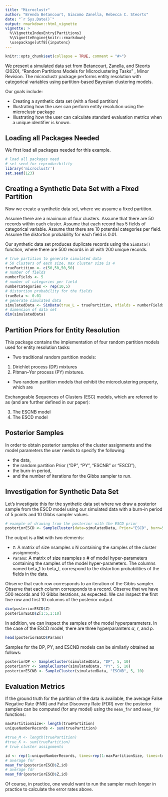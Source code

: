 ```yaml
---
title: "Microclustr"
author: "Brenda Betancourt, Giacomo Zanella, Rebecca C. Steorts"
date: "`r Sys.Date()`"
output: rmarkdown::html_vignette
vignette: >
  %\VignetteIndexEntry{Partitions}
  %\VignetteEngine{knitr::rmarkdown}
  \usepackage[utf8]{inputenc}
---
```


```r
knitr::opts_chunk$set(collapse = TRUE, comment = "#>")
```

We present a simulated data set from Betancourt, Zanella, and Steorts (2020), "Random Partitions Models for Microclustering Tasks" \emph{Journal of the American Statistical Association, Theory and Methods}, Minor Revision. The microclustr package performs entity resolution with categorical variables using partition-based Bayesian clustering models.

Our goals include:

- Creating a synthetic data set (with a fixed partition)
- Illustrating how the user can perform entity resolution using the microclustr package
- Illustrating how the user can calculate standard evaluation metrics when a unique identifier is known. 

## Loading all Packages Needed

We first load all packages needed for this example. 

```r
# load all packages need
# set seed for reproducibility 
library('microclustr')
set.seed(123)
```

## Creating a Synthetic Data Set with a Fixed Partition

Now we create a synthetic data set, where we assume a fixed partition. 

Assume there are a maximum of four clusters. Assume that there are 50 records within each cluster. Assume that each record has 5 fields of categorical variable. Assume that there are 10 potential categories per field. Assume the distortion probability for each field is 0.01. 

Our synthetic data set produces duplicate records using the `SimData()` function, where there are 500 records in all with 200 unique records. 


```r
# true partition to generate simulated data
# 50 clusters of each size, max cluster size is 4
truePartition <- c(50,50,50,50)
# number of fields
numberFields <- 5
# number of categories per field
numberCategories <- rep(10,5)
# distortion probability for the fields
trueBeta <- 0.01
# generate simulated data
simulatedData <- SimData(true_L = truePartition, nfields = numberFields, ncat = numberCategories, true_beta = trueBeta)
# dimension of data set
dim(simulatedData)
```

## Partition Priors for Entity Resolution

This package contains the implementation of four random partition models used for entity resolution tasks:

- Two traditional random partition models: 

1.  Dirichlet process (DP) mixtures 
2.  Pitman–Yor process (PY) mixtures. 

-  Two random partition models that exhibit the microclustering property, which are 

Exchangeable Sequences of Clusters (ESC) models, which are referred to as (and are further defined in our paper): 

3.  The ESCNB model 
4.  The ESCD model

## Posterior Samples

In order to obtain posterior samples of the cluster assignments and the model parameters the user needs to specify the following:

- the data,
- the random partition Prior ("DP", "PY", "ESCNB" or "ESCD"),
- the burn-in period, 
- and the number of iterations for the Gibbs sampler to run. 

## Investigation for Synthetic Data Set 

Let's investigate this for the synthetic data set where we draw a posterior sample from the ESCD model using our simulated data with a burn-in period of 5 points and 10 Gibbs sampler values.  

```r
# example of drawing from the posterior with the ESCD prior 
posteriorESCD <- SampleCluster(data=simulatedData, Prior="ESCD", burn=5, nsamples=10)
```

The output is a **list** with two elements: 

- `Z`: A matrix of size nsamples x N containing the samples of the cluster assignments.
- `Params`: A matrix of size nsamples x # of model hyper-parameters containing the samples of the model hyper-parameters. The columns named beta_1 to beta_L correspond to the distortion probabilities of the fields in the data.

Observe that each row corresponds to an iteration of the Gibbs sampler. Observe that each column corresponds to a record. Observe that we have 500 records and 10 Gibbs iterations, as expected. We can inspect the first five row and first 10 columns of the posterior output. 

```r
dim(posteriorESCD$Z)
posteriorESCD$Z[1:5,1:10]
```

In addition, we can inspect the samples of the model hyperparameters. In the case of the ESCD model, there are three hyperparamters $\alpha$, $r$, and $p$.

```r
head(posteriorESCD$Params)
```

Samples for the DP, PY, and ESCNB models can be similarly obtained as follows:

```r
posteriorDP <- SampleCluster(simulatedData, "DP", 5, 10)
posteriorPY <- SampleCluster(simulatedData, "PY", 5, 10)
posteriorESCNB <- SampleCluster(simulatedData, "ESCNB", 5, 10)
```

## Evaluation Metrics

If the ground truth for the partition of the data is available, the average False Negative Rate (FNR) and False Discovery Rate (FDR) over the posterior samples can be computed (for any model) using the `mean_fnr` and `mean_fdr` functions:


```r
maxPartitionSize<- length(truePartition)
uniqueNumberRecords <- sum(truePartition)

#true_M <- length(truePartition)
#true_K <- sum(truePartition)
# true cluster assignments

id <- rep(1:uniqueNumberRecords, times=rep(1:maxPartitionSize, times=truePartition))
# average fnr
mean_fnr(posteriorESCD$Z,id)
# average fdr
mean_fdr(posteriorESCD$Z,id)
```

Of course, in practice, one would want to run the sampler much longer in practice to calculate the error rates above. 

